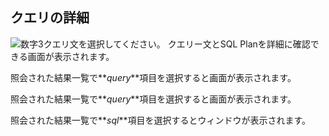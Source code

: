 ## クエリの詳細

<Xclude product='postgresql,mysql,oracle,cubrid,oracle-pro,oracle-v1,altibase'>

![数字3](/img/number-03.png)クエリ文を選択してください。 クエリー文とSQL Planを詳細に確認できる<Cmdname sid="TTL06224" className="uitext" />画面が表示されます。

<ImgLang img="db-sql-details-common.png" desc="SQL詳細" />

</Xclude>

<InDoc product='postgresql,mysql'>

照会された結果一覧で**_query_**項目を選択すると<Cmdname sid="TTL06224" className="uitext" />画面が表示されます。

<ImgLang img="db-sql-details-postgresql.png" desc="SQL詳細" />

</InDoc>

<InDoc product='oracle-pro,oracle'>

照会された結果一覧で**_query_**項目を選択すると<Cmdname sid="TTL06224" className="uitext" />画面が表示されます。

<ImgLang img="db-sql-details-oracle-pro.png" desc="SQL詳細" />

</InDoc>

<InDoc product='oracle,cubrid,altibase'>

照会された結果一覧で**_sql_**項目を選択すると<Cmdname sid="TTL06224" className="uitext" />ウィンドウが表示されます。

<ImgLang img="db-sql-details-common.png" desc="SQL詳細" />

</InDoc>
